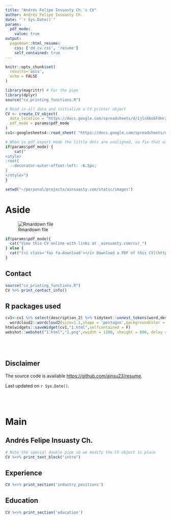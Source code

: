 ```yaml
---
title: "Andrés Felipe Insuasty Ch.'s CV"
author: Andrés Felipe Insuasty Ch.
date: "`r Sys.Date()`"
params:
  pdf_mode:
    value: true
output:
  pagedown::html_resume:
    css: ['dd_cv.css', 'resume']
    self_contained: true
---
```


```r
knitr::opts_chunk$set(
  results='asis', 
  echo = FALSE
)

library(magrittr) # For the pipe
library(dplyr)
source("cv_printing_functions.R")

# Read in all data and initialize a CV printer object
CV <- create_CV_object(
  data_location = "https://docs.google.com/spreadsheets/d/1jlcKboGFXHr2BKBhP78CkQomaAQ59M3iYRM9s1CGQJg/edit?usp=sharing",  
  pdf_mode = params$pdf_mode
)
cv1<-googlesheets4::read_sheet( "https://docs.google.com/spreadsheets/d/1jlcKboGFXHr2BKBhP78CkQomaAQ59M3iYRM9s1CGQJg/edit?usp=sharing",sheet = 1,skip = 1)

```


```r
# When in pdf export mode the little dots are unaligned, so fix that with some conditional CSS.
if(params$pdf_mode) {
    cat("
<style>
:root{
  --decorator-outer-offset-left: -6.5px;
}
</style>")
}
```

```r
setwd("~/personal/projects/ainsuasty.com/static/images")
```

Aside
================================================================================
![Rmardown file](images/Foto_Marca_Personal.png)


```r
if(params$pdf_mode){
  cat("View this CV online with links at _ainsuasty.com/cv/_")
} else {
  cat("[<i class='fas fa-download'></i> Download a PDF of this CV](https://ainsuasty.com/cv/cv_AndrésInsuasty.pdf)")
}
```

Contact {#contact}
--------------------------------------------------------------------------------

```r
source("cv_printing_functions.R")
CV %>% print_contact_info()
```

R packages used {#skills}
--------------------------------------------------------------------------------

```r

cv1<-cv1 %>% select(description_2) %>% tidytext::unnest_tokens(word,description_2) %>% count(word,sort = TRUE) %>% 
  wordcloud2::wordcloud2(size=1.1,shape = 'pentagon',backgroundColor = "f7fbff") 
htmlwidgets::saveWidget(cv1,"1.html",selfcontained = F)
webshot::webshot("1.html","1.png",vwidth = 1200, vheight = 800, delay =10)
```

<br>
<br>

Disclaimer {#disclaimer}
--------------------------------------------------------------------------------



The source code is available [https://github.com/ainsu23/resume](https://github.com/ainsu23/resume/raw/ainsuasty/cv_Andr%C3%A9sInsuasty.pdf).

Last updated on `r Sys.Date()`.


<br>
<br>


Main
================================================================================

Andrés Felipe Insuasty Ch. {#title}
--------------------------------------------------------------------------------

```r
# Note the special double pipe so we modify the CV object in place
CV %<>% print_text_block("intro") 
```

Experience {data-icon=suitcase}
--------------------------------------------------------------------------------


```r
CV %<>% print_section('industry_positions')
```


Education {data-icon=graduation-cap data-concise=true}
--------------------------------------------------------------------------------

```r
CV %<>% print_section('education')
```


